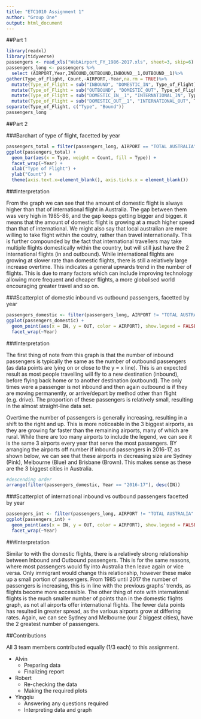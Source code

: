 ---
title: "ETC1010 Assignment 1"
author: "Group One"
output: html_document
---


##Part 1
```{r}
library(readxl)
library(tidyverse)
passengers <- read_xls("WebAirport_FY_1986-2017.xls", sheet=3, skip=6)
passengers_long <- passengers %>% 
  select (AIRPORT,Year,INBOUND,OUTBOUND,INBOUND__1,OUTBOUND__1)%>%
gather(Type_of_Flight, Count,-AIRPORT,-Year,na.rm = TRUE)%>%
  mutate(Type_of_Flight = sub("INBOUND", "DOMESTIC_IN", Type_of_Flight)) %>%
  mutate(Type_of_Flight = sub("OUTBOUND", "DOMESTIC_OUT", Type_of_Flight))%>%
  mutate(Type_of_Flight = sub("DOMESTIC_IN__1", "INTERNATIONAL_IN", Type_of_Flight)) %>%
  mutate(Type_of_Flight = sub("DOMESTIC_OUT__1", "INTERNATIONAL_OUT", Type_of_Flight))%>%
separate(Type_of_Flight, c("Type", "Bound"))
passengers_long
```

##Part 2

###Barchart of type of flight, facetted by year

```{r}
passengers_total = filter(passengers_long, AIRPORT == "TOTAL AUSTRALIA")
ggplot(passengers_total) + 
  geom_bar(aes(x = Type, weight = Count, fill = Type)) + 
  facet_wrap(~Year) +
  xlab("Type of Flight") +
  ylab("Count") +
  theme(axis.text.x=element_blank(), axis.ticks.x = element_blank())
```

###Interpretation

From the graph we can see that the amount of domestic flight is always higher than that of international flight in Australia. The gap between them was very high in 1985-86, and the gap keeps getting bigger and bigger. it means that the amount of domestic flight is growing at a much higher speed than that of international. We might also say that local australian are more willing to take flight within the coutry, rather than travel internationally. This is further compounded by the fact that international travellers may take multiple flights domestically within the country, but will still just have the 2 international flights (in and outbound). While international flights are growing at slower rate than domestic flights, there is still a relatively large increase overtime. This indicates a general upwards trend in the number of flights. This is due to many factors which can include improving technology allowing more frequent and cheaper flights, a more globalised world encouraging greater travel and so on.

###Scatterplot of domestic inbound vs outbound passengers, facetted by year

```{r}
passengers_domestic <- filter(passengers_long, AIRPORT != "TOTAL AUSTRALIA" & Type == "DOMESTIC") %>% spread(Bound, Count)
ggplot(passengers_domestic) +
  geom_point(aes(x = IN, y = OUT, color = AIRPORT), show.legend = FALSE) +
  facet_wrap(~Year)
```

###Interpretation

The first thing of note from this graph is that the number of inbound passengers is typically the same as the number of outbound passengers (as data points are lying on or close to the y = x line). This is an expected result as most people travelling will fly to a new destination (inbound), before flying back home or to another destination (outbound). The only times were a passenger is not inbound and then again outbound is if they are moving permanently, or arrive/depart by method other than flight (e.g. drive). The proportion of these passengers is relatively small, resulting in the almost straight-line data set. 

Overtime the number of passengers is generally increasing, resulting in a shift to the right and up. This is more noticeable in the 3 biggest airports, as they are growing far faster than the remaining airports, many of which are rural. While there are too many airports to include the legend, we can see it is the same 3 airports every year that serve the most passengers. BY arranging the airports off number if inbound passengers in 2016-17, as shown below, we can see that these airports in decreasing size are Sydney (Pink), Melbourne (Blue) and Brisbane (Brown). This makes sense as these are the 3 biggest cities in Australia.

```{r}
#descending order
arrange(filter(passengers_domestic, Year == "2016-17"), desc(IN))
```

###Scatterplot of international inbound vs outbound passengers facetted by year

```{r}
passengers_int <- filter(passengers_long, AIRPORT != "TOTAL AUSTRALIA" & Type == "INTERNATIONAL") %>% spread(Bound, Count)
ggplot(passengers_int) +
  geom_point(aes(x = IN, y = OUT, color = AIRPORT), show.legend = FALSE) +
  facet_wrap(~Year)
```

###Interpretation

Similar to with the domestic flights, there is a relatively strong relationship between Inbound and Outbound passengers. This is for the same reasons, where most passengers would fly into Australia then leave again or vice versa. Only immigrant would change this relationship, however these make up a small portion of passengers. From 1985 until 2017 the number of passengers is increasing, this is in line with the previous graphs' trends, as flights become more accessible. The other thing of note with international flights is the much smaller number of points than in the domestic flights graph, as not all airports offer international flights. The fewer data points has resulted in greater spread, as the various airports grow at differing rates. Again, we can see Sydney and Melbourne (our 2 biggest cities), have the 2 greatest number of passengers.

##Contributions

All 3 team members contributed equally (1/3 each) to this assignment.

* Alvin
    + Preparing data
    + Finalizing report
* Robert
    + Re-checking the data
    + Making the required plots
* Yingqiu
    + Answering any questions required
    + Interpreting data and graph



